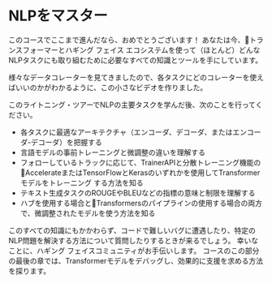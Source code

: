 # NLPをマスター

<CourseFloatingBanner
    chapter={7}
    classNames="absolute z-10 right-0 top-0"
/>

このコースでここまで進んだなら、おめでとうございます！
あなたは今、🤗トランスフォーマーとハギング フェイス エコシステムを使って（ほとんど）どんなNLPタスクにも取り組むために必要なすべての知識とツールを手にしています。

様々なデータコレーターを見てきましたので、各タスクにどのコレーターを使えばいいのかがわかるように、この小さなビデオを作りました。

<Youtube id="-RPeakdlHYo"/>

このライトニング・ツアーでNLPの主要タスクを学んだ後、次のことを行ってください。
* 各タスクに最適なアーキテクチャ（エンコーダ、デコーダ、またはエンコーダ-デコーダ）を把握する
* 言語モデルの事前トレーニングと微調整の違いを理解する
* フォローしているトラックに応じて、TrainerAPIと分散トレーニング機能の🤗AccelerateまたはTensorFlowとKerasのいずれかを使用してTransformerモデルをトレーニング
する方法を知る
* テキスト生成タスクのROUGEやBLEUなどの指標の意味と制限を理解する
* ハブを使用する場合と🤗Transformersのパイプラインの使用する場合の両方で、微調整されたモデルを使う方法を知る

このすべての知識にもかかわらず、コードで難しいバグに遭遇したり、特定のNLP問題を解決する方法について質問したりするときが来るでしょう。 幸いなことに、ハギング
 フェイスコミュニティがお手伝いします。 コースのこの部分の最後の章では、Transformerモデルをデバッグし、効果的に支援を求める方法を探ります。